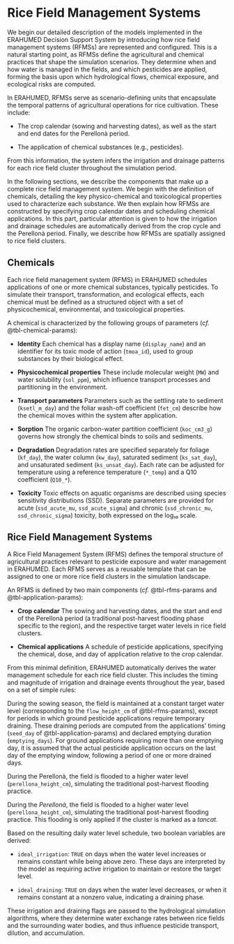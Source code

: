 # Rice Field Management Systems {#sec-rfms}

We begin our detailed description of the models implemented in the ERAHUMED 
Decision Support System by introducing how rice field management systems (RFMSs) 
are represented and configured. This is a natural starting point, as RFMSs 
define the agricultural and chemical practices that shape the simulation 
scenarios. They determine when and how water is managed in the fields, and 
which pesticides are applied, forming the basis upon which hydrological flows, 
chemical exposure, and ecological risks are computed.

In ERAHUMED, RFMSs serve as scenario-defining units that encapsulate the 
temporal patterns of agricultural operations for rice cultivation. These 
include:

* The crop calendar (sowing and harvesting dates), as well as the start and end 
dates for the Perellonà period.

* The application of chemical substances (e.g., pesticides).

From this information, the system infers the irrigation and drainage patterns 
for each rice field cluster throughout the simulation period.

In the following sections, we describe the components that make up a complete 
rice field management system. We begin with the definition of chemicals, 
detailing the key physico-chemical and toxicological properties used to 
characterize each substance. We then explain how RFMSs are constructed by 
specifying crop calendar dates and scheduling chemical applications. In this 
part, particular attention is given to how the irrigation and drainage schedules 
are automatically derived from the crop cycle and the Perellonà period. Finally, 
we describe how RFMSs are spatially assigned to rice field clusters.

## Chemicals {#sec-chemicals}

Each rice field management system (RFMS) in ERAHUMED schedules applications of one or more chemical substances, typically pesticides. To simulate their transport, transformation, and ecological effects, each chemical must be defined as a structured object with a set of physicochemical, environmental, and toxicological properties.

A chemical is characterized by the following groups of parameters 
(*cf.* @tbl-chemical-params):

* **Identity**
Each chemical has a display name (`display_name`) and an identifier for its 
toxic mode of action (`tmoa_id`), used to group substances by their biological 
effect.

* **Physicochemical properties**
These include molecular weight (`MW`) and water solubility (`sol_ppm`), which 
influence transport processes and partitioning in the environment.

* **Transport parameters**
Parameters such as the settling rate to sediment (`ksetl_m_day`) and the foliar 
wash-off coefficient (`fet_cm`) describe how the chemical moves within the 
system after application.

* **Sorption**
The organic carbon-water partition coefficient (`koc_cm3_g`) governs how 
strongly the chemical binds to soils and sediments.

* **Degradation**
Degradation rates are specified separately for foliage (`kf_day`), the water 
column (`kw_day`), saturated sediment (`ks_sat_day`), and unsaturated sediment 
(`ks_unsat_day`). Each rate can be adjusted for temperature using a reference 
temperature (`*_temp`) and a Q10 coefficient (`Q10_*`).

* **Toxicity**
Toxic effects on aquatic organisms are described using species sensitivity distributions (SSD). Separate parameters are provided for acute (`ssd_acute_mu`, `ssd_acute_sigma`) 
and chronic (`ssd_chronic_mu`, `ssd_chronic_sigma`) toxicity, both expressed on 
the log₁₀ scale.

## Rice Field Management Systems {#sec-rfms-definition}

A Rice Field Management System (RFMS) defines the temporal structure of 
agricultural practices relevant to pesticide exposure and water management in 
ERAHUMED. Each RFMS serves as a reusable template that can be assigned to one or 
more rice field clusters in the simulation landscape.

An RFMS is defined by two main components (*cf.* @tbl-rfms-params and 
@tbl-application-params):

* **Crop calendar**
The sowing and harvesting dates, and the start and end of the Perellonà period 
(a traditional post-harvest flooding phase specific to the region), and the 
respective target water levels in rice field clusters.

* **Chemical applications** 
A schedule of pesticide applications, specifying the chemical, dose, and day of 
application relative to the crop calendar.

From this minimal definition, ERAHUMED automatically derives the water management 
schedule for each rice field cluster. This includes the timing and magnitude of 
irrigation and drainage events throughout the year, based on a set of simple rules:

During the sowing season, the field is maintained at a constant target water 
level (corresponding to the `flow_height_cm` of  @tbl-rfms-params), except for 
periods in which ground pesticide applications require temporary draining. These 
draining periods are computed from the applications' timing (`seed_day` of 
@tbl-application-params) and declared emptying duration (`emptying_days`).
For ground applications requiring more than one emptying day, it is assumed that 
the actual pesticide application occurs on the last day of the emptying window, 
following a period of one or more drained days.

During the Perellonà, the field is flooded to a higher water level 
(`perellona_height_cm`), simulating the traditional post-harvest flooding 
practice. 

During the *Perellonà*, the field is flooded to a higher water level 
(`perellona_height_cm`), simulating the traditional post-harvest flooding 
practice. This flooding is only applied if the cluster is marked as a *tancat*.

Based on the resulting daily water level schedule, two boolean variables are 
derived:

* `ideal_irrigation`: `TRUE` on days when the water level increases or remains 
constant while being above zero. These days are interpreted by the model as requiring active irrigation to maintain or restore the target level.

* `ideal_draining`: `TRUE` on days when the water level decreases, or when it 
remains constant at a nonzero value, indicating a draining phase.

These irrigation and draining flags are passed to the hydrological simulation 
algorithms, where they determine water exchange rates between rice fields and 
the surrounding water bodies, and thus influence pesticide transport, dilution, 
and accumulation.



